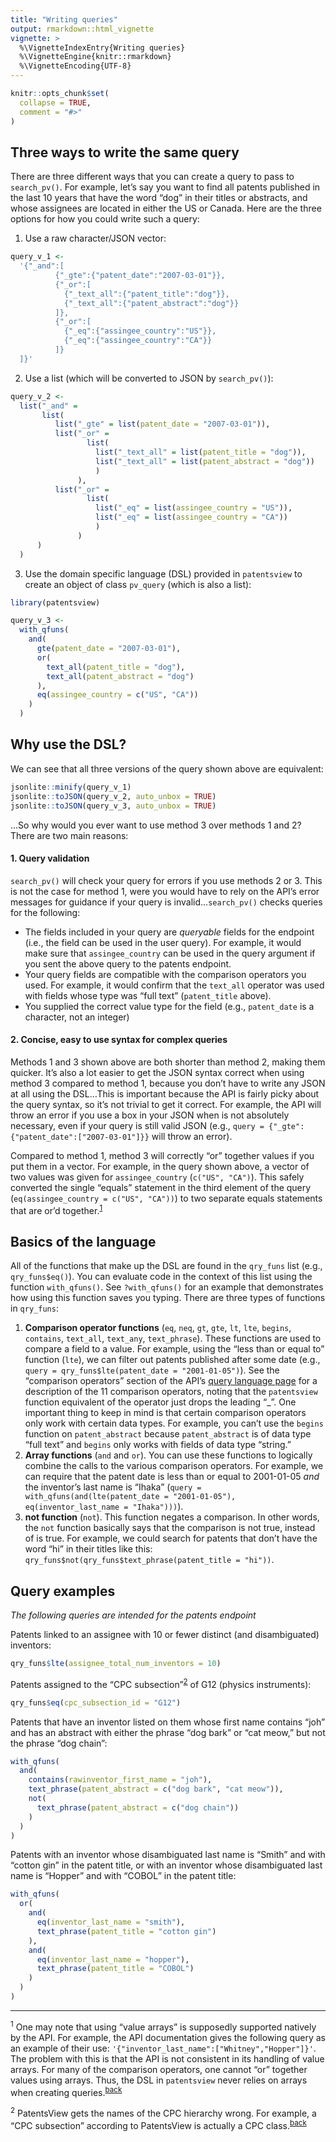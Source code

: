 ```yaml
---
title: "Writing queries"
output: rmarkdown::html_vignette
vignette: >
  %\VignetteIndexEntry{Writing queries}
  %\VignetteEngine{knitr::rmarkdown}
  %\VignetteEncoding{UTF-8}
---
```


```r
knitr::opts_chunk$set(
  collapse = TRUE,
  comment = "#>"
)
```

## Three ways to write the same query

There are three different ways that you can create a query to pass to `search_pv()`. For example, let's say you want to find all patents published in the last 10 years that have the word "dog" in their titles or abstracts, and whose assignees are located in either the US or Canada. Here are the three options for how you could write such a query: 

1. Use a raw character/JSON vector:

```r
query_v_1 <-
  '{"_and":[
          {"_gte":{"patent_date":"2007-03-01"}},
          {"_or":[
            {"_text_all":{"patent_title":"dog"}},
            {"_text_all":{"patent_abstract":"dog"}}
          ]},
          {"_or":[
            {"_eq":{"assingee_country":"US"}},
            {"_eq":{"assingee_country":"CA"}}
          ]}
  ]}'
```

2. Use a list (which will be converted to JSON by `search_pv()`):

```r
query_v_2 <- 
  list("_and" = 
       list(
          list("_gte" = list(patent_date = "2007-03-01")),
          list("_or" = 
                 list(
                   list("_text_all" = list(patent_title = "dog")),
                   list("_text_all" = list(patent_abstract = "dog"))
                   )
               ),
          list("_or" = 
                 list(
                   list("_eq" = list(assingee_country = "US")),
                   list("_eq" = list(assingee_country = "CA"))
                   )
               )
      )
  )
```

3. Use the domain specific language (DSL) provided in `patentsview` to create an object of class `pv_query` (which is also a list): 

```r
library(patentsview)

query_v_3 <- 
  with_qfuns(
    and(
      gte(patent_date = "2007-03-01"),
      or(
        text_all(patent_title = "dog"),
        text_all(patent_abstract = "dog")
      ),
      eq(assingee_country = c("US", "CA"))
    )
  )
```

## Why use the DSL?

We can see that all three versions of the query shown above are equivalent:

```r
jsonlite::minify(query_v_1)
jsonlite::toJSON(query_v_2, auto_unbox = TRUE)
jsonlite::toJSON(query_v_3, auto_unbox = TRUE)
```

...So why would you ever want to use method 3 over methods 1 and 2? There are two main reasons:

#### 1. Query validation 

`search_pv()` will check your query for errors if you use methods 2 or 3. This is not the case for method 1, were you would have to rely on the API's error messages for guidance if your query is invalid...`search_pv()` checks queries for the following:

* The fields included in your query are _queryable_ fields for the endpoint (i.e., the field can be used in the user query). For example, it would make sure that `assingee_country` can be used in the query argument if you sent the above query to the patents endpoint.
* Your query fields are compatible with the comparison operators you used. For example, it would confirm that the `text_all` operator was used with fields whose type was "full text" (`patent_title` above).
* You supplied the correct value type for the field (e.g., `patent_date` is a character, not an integer)

#### 2. Concise, easy to use syntax for complex queries

Methods 1 and 3 shown above are both shorter than method 2, making them quicker. It's also a lot easier to get the JSON syntax correct when using method 3 compared to method 1, because you don't have to write any JSON at all using the DSL...This is important because the API is fairly picky about the query syntax, so it's not trivial to get it correct. For example, the API will throw an error if you use a box in your JSON when is not absolutely necessary, even if your query is still valid JSON (e.g., `query = {"_gte":{"patent_date":["2007-03-01"]}}` will throw an error). 

Compared to method 1, method 3 will correctly "or" together values if you put them in a vector. For example, in the query shown above, a vector of two values was given for `assingee_country` (`c("US", "CA")`). This safely converted the single "equals" statement in the third element of the query (`eq(assingee_country = c("US", "CA"))`) to two separate equals statements that are or'd together.<sup><a href="#fn1" id="ref1">1</a></sup>  

## Basics of the language

All of the functions that make up the DSL are found in the `qry_funs` list (e.g., `qry_funs$eq()`). You can evaluate code in the context of this list using the function `with_qfuns()`. See  `?with_qfuns()` for an example that demonstrates how using this function saves you typing. There are three types of functions in `qry_funs`:

1. **Comparison operator functions** (`eq`, `neq`, `gt`, `gte`, `lt`, `lte`, `begins`, `contains`, `text_all`, `text_any`, `text_phrase`). These functions are used to compare a field to a value. For example, using the "less than or equal to" function (`lte`), we can filter out patents published after some date (e.g., `query = qry_funs$lte(patent_date = "2001-01-05")`). See the "comparison operators" section of the API's [query language page](http://www.patentsview.org/api/query-language.html) for a description of the 11 comparison operators, noting that the `patentsview` function equivalent of the operator just drops the leading "\_". One important thing to keep in mind is that certain comparison operators only work with certain data types. For example, you can't use the `begins` function on `patent_abstract` because `patent_abstract` is of data type "full text" and `begins` only works with fields of data type "string." 
2. **Array functions** (`and` and `or`). You can use these functions to logically combine the calls to the various comparison operators. For example, we can require that the patent date is less than or equal to 2001-01-05 _and_ the inventor's last name is "Ihaka" (`query = with_qfuns(and(lte(patent_date = "2001-01-05"), eq(inventor_last_name = "Ihaka")))`).
3. **not function** (`not`). This function negates a comparison. In other words, the `not` function basically says that the comparison is not true, instead of is true. For example, we could search for patents that don't have the word "hi" in their titles like this: `qry_funs$not(qry_funs$text_phrase(patent_title = "hi"))`.

## Query examples 

*The following queries are intended for the patents endpoint*

Patents linked to an assignee with 10 or fewer distinct (and disambiguated) inventors:

```r
qry_funs$lte(assignee_total_num_inventors = 10)
```

Patents assigned to the "CPC subsection"<sup><a href="#fn2" id="ref2">2</a></sup> of G12 (physics instruments):

```r
qry_funs$eq(cpc_subsection_id = "G12")
```

Patents that have an inventor listed on them whose first name contains "joh" and has an abstract with either the phrase "dog bark" or "cat meow," but not the phrase "dog chain":

```r
with_qfuns(
  and(
    contains(rawinventor_first_name = "joh"),
    text_phrase(patent_abstract = c("dog bark", "cat meow")),
    not(
      text_phrase(patent_abstract = c("dog chain"))
    )
  )
)
```

Patents with an inventor whose disambiguated last name is “Smith” and with “cotton gin” in the patent title, or with an inventor whose disambiguated last name is “Hopper” and with “COBOL” in the patent title:

```r
with_qfuns(
  or(
    and(
      eq(inventor_last_name = "smith"),
      text_phrase(patent_title = "cotton gin")
    ),
    and(
      eq(inventor_last_name = "hopper"),
      text_phrase(patent_title = "COBOL")
    )
  )
)
```

*** 
<sup id="fn1">1</sup> One may note that using "value arrays" is supposedly supported natively by the API. For example, the API documentation gives the following query as an example of their use: `'{"inventor_last_name":["Whitney","Hopper"]}'`. The problem with this is that the API is not consistent in its handling of value arrays. For many of the comparison operators, one cannot "or" together values using arrays. Thus, the DSL in `patentsview` never relies on arrays when creating queries.<sup><a href="#ref1">back</a></sup>

<sup id="fn2">2</sup> PatentsView gets the names of the CPC hierarchy wrong. For example, a "CPC subsection" according to PatentsView is actually a CPC class.<sup><a href="#ref2">back</a></sup>